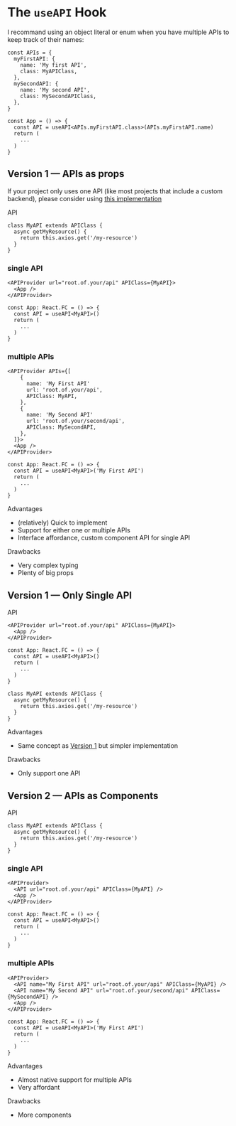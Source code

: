

<Meta title="Hooks/useAPI/Study" />

# The <code>useAPI</code> Hook

<Tip>
  I recommand using an object literal or enum when you have multiple APIs to keep track of their names:
</Tip>

```tsx
const APIs = {
  myFirstAPI: {
    name: 'My first API',
    class: MyAPIClass,
  },
  mySecondAPI: {
    name: 'My second API',
    class: MySecondAPIClass,
  },
}
```
```tsx
const App = () => {
  const API = useAPI<APIs.myFirstAPI.class>(APIs.myFirstAPI.name)
  return (
    ...
  )
}
```

## Version 1 — APIs as props

<TryBadge href="?path=/docs/hooks-useapi-v1-apis-as-props--default" />

<Tip>If your project only uses one API (like most projects that include a custom backend), please consider using <a href="/?path=/docs/hooks-useapi-study--page#version-1--only-single-api">this implementation</a></Tip>

<div className="subheading">API</div>

```tsx
class MyAPI extends APIClass {
  async getMyResource() {
    return this.axios.get('/my-resource')
  }
}
```

### single API
```tsx
<APIProvider url="root.of.your/api" APIClass={MyAPI}>
  <App />
</APIProvider>
```
```tsx
const App: React.FC = () => {
  const API = useAPI<MyAPI>()
  return (
    ...
  )
}
```

### multiple APIs
```tsx
<APIProvider APIs={[
    {
      name: 'My First API'
      url: 'root.of.your/api',
      APIClass: MyAPI,
    },
    {
      name: 'My Second API'
      url: 'root.of.your/second/api',
      APIClass: MySecondAPI,
    },
  ]}>
  <App />
</APIProvider>
```
```tsx
const App: React.FC = () => {
  const API = useAPI<MyAPI>('My First API')
  return (
    ...
  )
}
```

<div className="subheading">Advantages</div>
<ul>
  <li>(relatively) Quick to implement</li>
  <li>Support for either one or multiple APIs</li>
  <li>Interface affordance, custom component API for single API</li>
</ul>

<div className="subheading">Drawbacks</div>
<ul>
  <li>Very complex typing</li>
  <li>Plenty of big props</li>
</ul>

## Version 1 — Only Single API

<TryBadge href="?path=/docs/hooks-useapi-v1-only-single-api--default" />

<div className="subheading">API</div>

```tsx
<APIProvider url="root.of.your/api" APIClass={MyAPI}>
  <App />
</APIProvider>
```
```tsx
const App: React.FC = () => {
  const API = useAPI<MyAPI>()
  return (
    ...
  )
}
```
```tsx
class MyAPI extends APIClass {
  async getMyResource() {
    return this.axios.get('/my-resource')
  }
}
```

<div className="subheading">Advantages</div>
<ul>
  <li>Same concept as <a href="/?path=/docs/hooks-useapi-study--page#version-1--apis-as-props">Version 1</a> but simpler implementation</li>
</ul>

<div className="subheading">Drawbacks</div>
<ul>
  <li>Only support one API</li>
</ul>

## Version 2 — APIs as Components

<TryBadge href="/?path=/docs/hooks-useapi-v2-⭐-apis-as-components--default" />

<div className="subheading">API</div>

```tsx
class MyAPI extends APIClass {
  async getMyResource() {
    return this.axios.get('/my-resource')
  }
}
```

### single API
```tsx
<APIProvider>
  <API url="root.of.your/api" APIClass={MyAPI} />
  <App />
</APIProvider>
```
```tsx
const App: React.FC = () => {
  const API = useAPI<MyAPI>()
  return (
    ...
  )
}
```

### multiple APIs
```tsx
<APIProvider>
  <API name="My First API" url="root.of.your/api" APIClass={MyAPI} />
  <API name="My Second API" url="root.of.your/second/api" APIClass={MySecondAPI} />
  <App />
</APIProvider>
```
```tsx
const App: React.FC = () => {
  const API = useAPI<MyAPI>('My First API')
  return (
    ...
  )
}
```

<div className="subheading">Advantages</div>
<ul>
  <li>Almost native support for multiple APIs</li>
  <li>Very affordant</li>
</ul>

<div className="subheading">Drawbacks</div>
<ul>
  <li>More components</li>
</ul>
